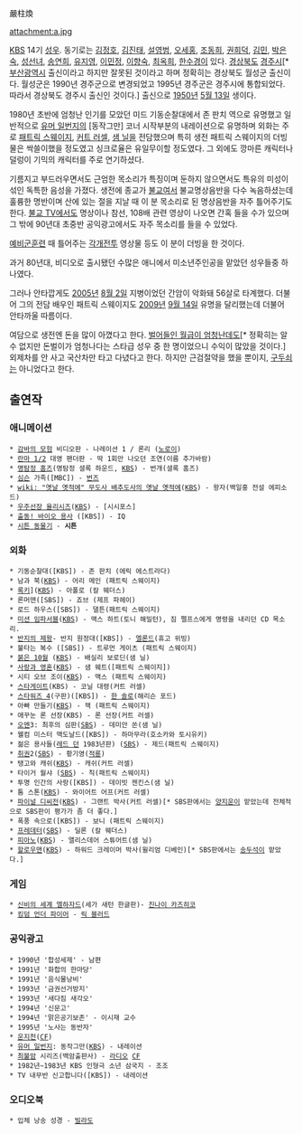 嚴柱煥

attachment:a.jpg

[[KBS]] 14기 [[성우]]. 동기로는 [[김정호]], [[김진태]], [[설영범]], [[오세홍]], [[조동희]], [[권희덕]], [[김민]], [[박은숙]], [[성선녀]], [[송연희]], [[유지영]], [[이민정]], [[이향숙]], [[최옥희]], [[한수경]]이 있다. [[경상북도]] [[경주시]][* [[부산광역시]] 출신이라고 하지만 잘못된 것이라고 하며 정확히는 경상북도 월성군 출신이다. 월성군은 1990년 경주군으로 변경되었고 1995년 경주군은 경주시에 통합되었다. 따라서 경상북도 경주시 출신인 것이다.] 출신으로 [[1950년]] [[5월 13일]] 생이다. 

1980년 초반에 엄청난 인기를 모았던 미드 기동순찰대에서 존 판치 역으로 유명했고 일반적으로 [[유머 일번지]]의 [동작그만] 코너 시작부분의 내레이션으로 유명하며 외화는 주로 [[패트릭 스웨이지]], [[커트 러셀]], [[샘 닐]]을 전담했으며 특히 생전 패트릭 스웨이지의 더빙물은 싹쓸이했을 정도였고 싱크로율은 유일무이할 정도였다. 그 외에도 깡마른 캐릭터나 덜렁이 기믹의 캐릭터를 주로 연기하셨다.

{{{#!html
<iframe title='성우 故엄주환님의 인터뷰!~' width='480px' height='360px' src='http://videofarm.daum.net/controller/video/viewer/Video.html?vid=DCtyuJbV6lg%24&play_loc=undefined' frameborder='0' scrolling='no' ></iframe>
}}}

기름지고 부드러우면서도 근엄한 목소리가 특징이며 둔하지 않으면서도 특유의 미성이 섞인 독특한 음성을 가졌다. 생전에 종교가 [[불교]]여서 불교명상음반을 다수 녹음하셨는데 훌륭한 명반이며 산에 있는 절을 지날 때 이 분 목소리로 된 명상음반을 자주 틀어주기도 한다. [[불교 TV]]에서도 명상이나 참선, 108배 관련 영상이 나오면 간혹 들을 수가 있으며 그 밖에 90년대 초중반 공익광고에서도 자주 목소리를 들을 수 있었다.

[[예비군훈련]] 때 틀어주는 [[각개전투]] 영상물 등도 이 분이 더빙을 한 것이다.

과거 80년대, 비디오로 출시됐던 수많은 애니에서 미소년주인공을 맡았던 성우들중 하나였다.

그러나 안타깝게도 [[2005년]] [[8월 2일]] 지병이었던 간암이 악화돼 56살로 타계했다. 더불어 그의 전담 배우인 패트릭 스웨이지도 [[2009년]] [[9월 14일]] 유명을 달리했는데 더불어 안타까울 따름이다.

여담으로 생전엔 돈을 많이 아꼈다고 한다. [http://newslibrary.naver.com/viewer/index.nhn?articleId=1996082400329135010&editNo=40&printCount=1&publishDate=1996-08-24&officeId=00032&pageNo=35&printNo=15862&publishType=00010 벌어들인 월급이 엄청난데도][* 정확히는 알 수 없지만 돈벌이가 엄청나다는 스타급 성우 중 한 명이었으니 수익이 많았을 것이다.] 외제차를 안 사고 국산차만 타고 다녔다고 한다. 하지만 근검절약을 했을 뿐이지, [[구두쇠]]는 아니었다고 한다.

== 출연작 ==
=== 애니메이션 ===
 * [[감바의 모험]] 비디오판 - 나레이션 1 / 론리 ([[노로이]])
 * [[란마 1/2]] 대영 팬더판 - 딱 1회만 나오던 조연(이름 추가바람)
 * [[명탐정 홈즈]](명탐정 셜록 하운드, [[KBS]]) - 번개(셜록 홈즈) 
 * [[심슨]] 가족([MBC]) - [[번즈]]
 * [[wiki: "옛날 옛적에" 무도사 배추도사의 옛날 옛적에]]([[KBS]]) - 왕자(백일홍 전설 에피소드)
 * [[우주선장 율리시즈]]([[KBS]]) - [시시포스]
 * [[출동! 바이오 용사]] ([KBS]) - IQ 
 * [[시튼 동물기]] - '''시튼'''

=== 외화 ===
 * 기동순찰대([KBS]) - 존 판치 (에릭 에스트라다)
 * 남과 북([[KBS]]) - 어리 메인 (패트릭 스웨이지)
 * [[록키]]]([[KBS]]) - 아폴로 (칼 웨더스)
 * 론머맨([SBS]) - 죠브 (제프 파헤이)
 * 로드 하우스([SBS]) - 댈튼(패트릭 스웨이지)
 * [[미션 임파서블]]([[KBS]]) - 맥스 하트(토니 해밀턴), 짐 펠프스에게 명령을 내리던 CD 목소리.
 * [[반지의 제왕]]- 반지 원정대([KBS]) - [[엘론드]](휴고 위빙)
 * 불타는 복수 ([SBS]) - 트루먼 게이츠 (패트릭 스웨이지)
 * [[붉은 10월]] ([[KBS]]) - 배실리 보로딘(샘 닐)
 * [[사랑과 영혼]]([[KBS]]) - 샘 웨트([패트릭 스웨이지]) 
 * 시티 오브 조이([[KBS]]) - 맥스 (패트릭 스웨이지)
 * [[스타게이트]](KBS) - 코닐 대령(커트 러셀)
 * [[스타워즈 4]](구판)([KBS]) - [[한 솔로]](해리슨 포드)
 * 아빠 만들기([[KBS]]) - 잭 (패트릭 스웨이지)
 * 애꾸눈 론 선장(KBS) - 론 선장(커트 러셀)
 * [[오멘]]3: 최후의 심판([[SBS]]) - 데미안 쏜(샘 닐)
 * 웰컴 미스터 맥도날드([KBS]) - 하마무라(호소카와 토시유키)
 * 젊은 용사들([[레드 던]] 1983년판) ([[SBS]]) - 제드(패트릭 스웨이지)
 * [[취권]]2([[SBS]]) - 황기영([[적룡]])
 * 탱고와 캐쉬([[KBS]]) - 캐쉬(커트 러셀)
 * 타이거 월샤 ([[SBS]]) - 칙(패트릭 스웨이지)
 * 투명 인간의 사랑([KBS]) - 데이빗 젠킨스(샘 닐)
 * 툼 스톤([[KBS]]) - 와이어트 어프(커트 러셀)
 * [[파이널 디씨전]]([[KBS]]) - 그랜트 박사(커트 러셀)[* SBS판에서는 [[양지운]]이 맡았는데 전체적으로 SBS판이 평가가 좀 더 좋다.]
 * 폭풍 속으로([KBS]) - 보니 (패트릭 스웨이지)
 * [[프레데터]]([[SBS]]) - 딜론 (칼 웨더스)
 * [[피아노]]([[KBS]]) - 앨리스데어 스튜어트(샘 닐)
 * [[할로우맨]]([[KBS]]) - 하워드 크레이머 박사(윌리엄 디베인)[* SBS판에서는 [[송두석]]이 맡았다.]

=== 게임 ===
 * [[신비의 세계 엘하자드]](세가 새턴 한글판)- [[진나이 카즈히코]]
 * [[킹덤 언더 파이어]] - [[릭 블러드]]

=== 공익광고 ===
 * 1990년 '합성세제' - 남편
 * 1991년 '화합의 한마당'
 * 1991년 '음식물낭비'
 * 1993년 '금권선거방지'
 * 1993년 '새다짐 새각오'
 * 1994년 '신문고'
 * 1994년 '맑은공기보존' - 이시재 교수
 * 1995년 '노사는 동반자'
 * [[운지천]]([[CF]])
 * [[유머 일번지]]: 동작그만([[KBS]]) - 내레이션
 * [[최불암]] 시리즈(백암출판사) - [[라디오]] [[CF]] 
 * 1982년~1983년 KBS 인형극 소년 삼국지 - 조조
 * TV 내무반 신고합니다([KBS]) - 내레이션

=== 오디오북 ===
 * 입체 낭송 성경 - [[본시오 빌라도|빌라도]]
